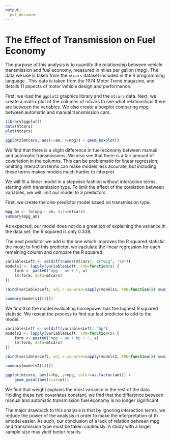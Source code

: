 ```yaml
---
output:
  pdf_document
---
```

The Effect of Transmission on Fuel Economy
==========================================

The purpose of this analysis is to quantify the relationship between
vehicle transmission and fuel economy, measured in miles per gallon
(mpg). The data we use is taken from the `mtcars` dataset included in
the R programming language . This data is taken from the 1974 Motor
Trend magazine, and details 11 aspects of motor vehicle design and
performance. 

First, we load the `ggplot2` graphics library and the `mtcars`
data. Next, we create a matrix plot of the columns of mtcars to see
what relationships there are between the variables. We also create a boxplot comparing mpg between automatic and manual transmission cars.

```r
library(ggplot2)
data(mtcars)
plot(mtcars) 

ggplot2(mtcars, aes(x=am, y=mpg)) + geom_boxplot()
``` 

We find that there is a slight difference in fuel economy between
manual and automatic transmissions. We also see that there is a fair
amount of covariation in the columns. This can be problematic for
linear regression; omitting interaction terms can make models less
accurate, but including these terms makes models much harder to
interpret.

We will fit a linear model in a stepwise fashion without interaction
terms, starting with transmission type. To limit the effect of the
corelation between variables, we will limit our model to 3 predictors.

First, we create the one-predictor model based on transmission type.

```r
mpg_am <- lm(mpg ~ am, data=mtcars)
summary(mpg_am)
```

As expected, our model does not do a great job of explaining the
variance in the data set; the R squared is only 0.338.

The next predictor  we add is the one which improves the R squared statistic the most; to find this predictor, we caclulate the linear regression for each remaining column and compare the R squared.

```r
variablesLeft <- setdiff(names(mtcars), c("mpg", "am"))
models1 <- lapply(variablesLeft, FUN=function(x) {
    form <- paste0("mpg ~ am + ", x)
    lm(form, data=mtcars)
})

cbind(variablesLeft, adj.r.squared=sapply(models1, FUN=function(x) summary(x)$adj.r.squared))

summary(models1[[3]])
```

We find that the model evaluating horsepower has the highest R squared
statistic. We repeat the process to find our last predictor to add
to the model.

```r
variablesLeft <- setdiff(variablesLeft, "hp")
models2 <- lapply(variablesLeft, FUN=function(x) {
    form <- paste0("mpg ~ am + hp + ", x)
    lm(form, data=mtcars)
})

cbind(variablesLeft, adj.r.squared=sapply(models2, FUN=function(x) summary(x)$adj.r.squared))

summary(models2[[4]])

ggplot(mtcars, aes(x=hp, y=mpg, color=as.factor(am))) +
    geom_point(aes(size=wt)) 
``` 

We find that weight explains the most variance in the rest of the
data.  Holding these two covariates constant, we find that the
difference between manual and automatic transmission fuel economy is
no longer significant.

The major drawback to this analysis is that by ignoring interaction
terms, we reduce the power of the analysis in order to make the
interpretation of th emodel easier. As such, our conclusion of a lack
of relation between mpg and transmission type must be taken
cautiously. A study with a larger sample size may yield better
results.